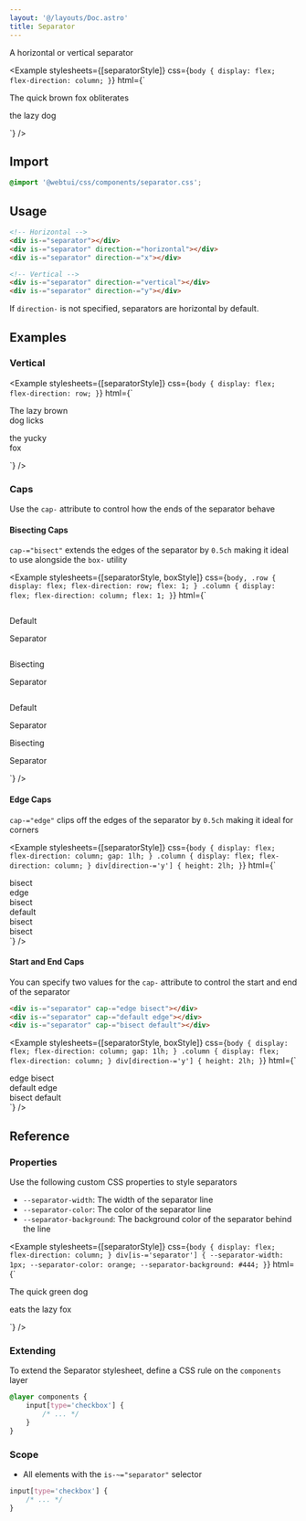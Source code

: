 ```yaml
---
layout: '@/layouts/Doc.astro'
title: Separator
---
```



A horizontal or vertical separator

<Example
    stylesheets={[separatorStyle]}
    css={`
        body {
            display: flex;
            flex-direction: column;
        }
    `}
    html={`<p>The quick brown fox obliterates</p>
<div is-="separator"></div>
<p>the lazy dog</p>
`}
/>

## Import

```css
@import '@webtui/css/components/separator.css';
```

## Usage

```html
<!-- Horizontal -->
<div is-="separator"></div>
<div is-="separator" direction-="horizontal"></div>
<div is-="separator" direction-="x"></div>

<!-- Vertical -->
<div is-="separator" direction-="vertical"></div>
<div is-="separator" direction-="y"></div>
```

If `direction-` is not specified, separators are horizontal by default.

## Examples

### Vertical

<Example
    stylesheets={[separatorStyle]}
    css={`
        body {
            display: flex;
            flex-direction: row;
        }
    `}
    html={`<p>The lazy brown<br/>dog licks</p>
<div is-="separator" direction-="vertical"></div>
<p>the yucky<br/>fox</p>
`}
/>

### Caps

Use the `cap-` attribute to control how the ends of the separator behave

#### Bisecting Caps

`cap-="bisect"` extends the edges of the separator by `0.5ch` making it ideal to use alongside the `box-` utility

<Example
    stylesheets={[separatorStyle, boxStyle]}
    css={`
        body,
        .row {
            display: flex;
            flex-direction: row;
            flex: 1;
        }
        .column {
            display: flex;
            flex-direction: column;
            flex: 1;
        }
    `}
    html={`
<div class="column">
    <div box-="square" class="column">
        <p>Default</p>
        <div is-="separator"></div>
        <p>Separator</p>
    </div>
    <div box-="square" class="column">
        <p>Bisecting</p>
        <div is-="separator" cap-="bisect"></div>
        <p>Separator</p>
    </div>
</div>
<div class="column">
    <div box-="square" class="row">
        <p>Default</p>
        <div is-="separator" direction-="y"></div>
        <p>Separator</p>
    </div>
    <div box-="square" class="row">
        <p>Bisecting</p>
        <div is-="separator" direction-="y" cap-="bisect"></div>
        <p>Separator</p>
    </div>
</div>
`}
/>

#### Edge Caps

`cap-="edge"` clips off the edges of the separator by `0.5ch` making it ideal for corners

<Example
    stylesheets={[separatorStyle]}
    css={`
        body {
            display: flex;
            flex-direction: column;
            gap: 1lh;
        }
        .column {
            display: flex;
            flex-direction: column;
        }
        div[direction-='y'] {
            height: 2lh;
        }
    `}
    html={`
<div class="column">
    <span>bisect</span>
    <div is-="separator" cap-="bisect" direction-="y"></div>
    <div is-="separator" cap-="edge"></div>
    <span>edge</span>
</div>
<div class="column">
    <span>bisect</span>
    <div is-="separator" cap-="bisect" direction-="y"></div>
    <div is-="separator"></div>
    <span>default</span>
</div>
<div class="column">
    <span>bisect</span>
    <div is-="separator" cap-="bisect" direction-="y"></div>
    <div is-="separator" cap-="bisect"></div>
    <span>bisect</span>
</div>
`}
/>

#### Start and End Caps

You can specify two values for the `cap-` attribute to control the start and end of the separator

```html
<div is-="separator" cap-="edge bisect"></div>
<div is-="separator" cap-="default edge"></div>
<div is-="separator" cap-="bisect default"></div>
```

<Example
    stylesheets={[separatorStyle, boxStyle]}
    css={`
        body {
            display: flex;
            flex-direction: column;
            gap: 1lh;
        }
        .column {
            display: flex;
            flex-direction: column;
        }
        div[direction-='y'] {
            height: 2lh;
        }
    `}
    html={`
<div box-="square" class="column">
    <div class="column">
        <span>edge bisect</span>
        <div is-="separator" cap-="edge bisect"></div>
    </div>
    <div class="column">
        <span>default edge</span>
        <div is-="separator" cap-="default edge"></div>
    </div>
    <div class="column">
        <span>bisect default</span>
        <div is-="separator" cap-="bisect default"></div>
    </div>
</div>
`}
/>

## Reference

### Properties

Use the following custom CSS properties to style separators

- `--separator-width`: The width of the separator line
- `--separator-color`: The color of the separator line
- `--separator-background`: The background color of the separator behind the line

<Example
    stylesheets={[separatorStyle]}
    css={`
        body {
            display: flex;
            flex-direction: column;
        }
        div[is-='separator'] {
            --separator-width: 1px;
            --separator-color: orange;
            --separator-background: #444;
        }
    `}
    html={`<p>The quick green dog</p>
<div is-="separator"></div>
<p>eats the lazy fox</p>`}
/>

### Extending

To extend the Separator stylesheet, define a CSS rule on the `components` layer

```css
@layer components {
    input[type='checkbox'] {
        /* ... */
    }
}
```

### Scope

- All elements with the `is-~="separator"` selector

```css
input[type='checkbox'] {
    /* ... */
}
```
